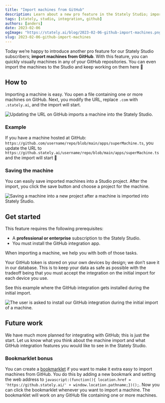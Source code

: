 ```yaml
---
title: "Import machines from GitHub"
description: Learn about a new pro feature in the Stately Studio; importing machines from GitHub.
tags: [stately, studio, integration, github]
authors: [anders]
date: 2023-02-06
ogImage: "https://stately.ai/blog/2023-02-06-github-import-machines.png"
slug: 2023-02-06-github-import-machines
---
```


Today we’re happy to introduce another pro feature for our Stately Studio subscribers; **import machines from GitHub**. With this feature, you can quickly visually machines in any of your GitHub repositories. You can even import the machines to the Studio and keep working on them here 🎉

## How to

Importing a machine is easy. You open a file containing one or more machines on GitHub. Next, you modify the URL, replace `.com` with `.stately.ai`, and the import will start.

![Updating the URL on GitHub imports a machine into the Stately Studio.](github-import-machine.gif)

### Example

If you have a machine hosted at GitHub: `https://github.com/username/repo/blob/main/apps/superMachine.ts`, you update the URL to `https://github.stately.ai/username/repo/blob/main/apps/superMachine.ts` and the import will start 🚀

### Saving the machine

You can easily save imported machines into a Studio project. After the import, you click the save button and choose a project for the machine.

![Saving a machine into a new project after a machine is imported into Stately Studio.](github-save-machine.gif)

## Get started

This feature requires the following prerequisites:

- A **professional or enterprise** subscription to the Stately Studio.
- You must install the GitHub integration app.

When importing a machine, we help you with both of those tasks.

Your GitHub token is stored on your own devices by design; we don’t save it in our database. This is to keep your data as safe as possible with the tradeoff being that you must accept the integration on the initial import for each device you use.

See this example where the GitHub integration gets installed during the initial import.

![The user is asked to install our GitHub integration during the initial import of a machine.](github-save-machine.gif)

## Future work

We have much more planned for integrating with GitHub; this is just the start. Let us know what you think about the machine import and what GitHub integration features you would like to see in the Stately Studio.

### Bookmarklet bonus

You can create a [bookmarklet](https://en.wikipedia.org/wiki/Bookmarklet) if you want to make it extra easy to import machines from GitHub. You do this by adding a new bookmark and setting the web address to `javascript:(function(){ location.href = 'https://github.stately.ai/' + window.location.pathname;})();`. Now you can click the bookmarklet whenever you want to import a machine. The bookmarklet will work on any GitHub file containing one or more machines.
